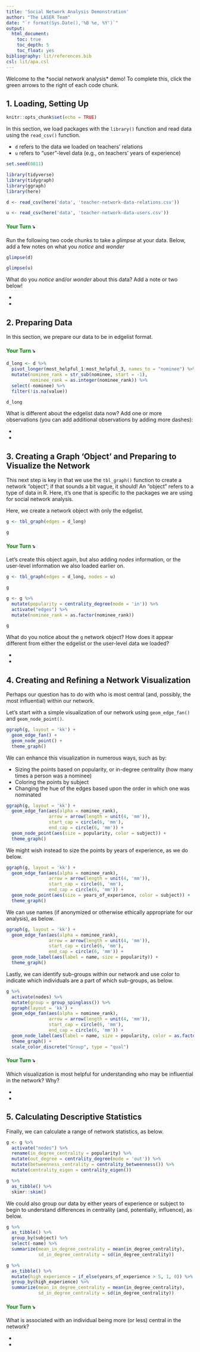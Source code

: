```yaml
---
title: 'Social Network Analysis Demonstration'
author: "The LASER Team"
date: "`r format(Sys.Date(),'%B %e, %Y')`"
output:
  html_document:
    toc: true
    toc_depth: 5
    toc_float: yes
bibliography: lit/references.bib
csl: lit/apa.csl
---
```


Welcome to the \*social network analysis\* demo! To complete this, click the green arrows to the right of each code chunk.

## 1. Loading, Setting Up

```r
knitr::opts_chunk$set(echo = TRUE)
```

In this section, we load packages with the `library()` function and read data using the `read_csv()` function.

- `d` refers to the data we loaded on teachers' relations
- `u` refers to "user"-level data (e.g., on teachers' years of experience)

```r
set.seed(0811)

library(tidyverse)
library(tidygraph)
library(ggraph)
library(here)

d <- read_csv(here('data', 'teacher-network-data-relations.csv'))

u <- read_csv(here('data', 'teacher-network-data-users.csv'))
```

#### [**Your Turn**]{style="color: green;"} **⤵**

Run the following two code chunks to take a _glimpse_ at your data. Below, add a few notes on what you _notice_ and _wonder_

```r
glimpse(d)
```

```r
glimpse(u)
```

What do you _notice_ and/or _wonder_ about this data? Add a note or two below!

- 
- 

## 2. Preparing Data

In this section, we prepare our data to be in edgelist format. 

#### [**Your Turn**]{style="color: green;"} **⤵**

```r
d_long <- d %>% 
  pivot_longer(most_helpful_1:most_helpful_3, names_to = "nominee") %>% 
  mutate(nominee_rank = str_sub(nominee, start = -1),
         nominee_rank = as.integer(nominee_rank)) %>% 
  select(-nominee) %>% 
  filter(!is.na(value))

d_long
```
What is different about the edgelist data now? Add one or more observations (you can add additional observations by adding more dashes):

- 
- 

## 3. Creating a Graph 'Object' and Preparing to Visualize the Network

This next step is key in that we use the `tbl_graph()` function to create a network "object"; if that sounds a bit vague, it should! An "object" refers to a type of data in R. Here, it's one that is specific to the packages we are using for social network analysis. 

Here, we create a network object with only the edgelist. 

```r
g <- tbl_graph(edges = d_long)

g
```

#### [**Your Turn**]{style="color: green;"} **⤵**

Let's create this object again, but also adding _nodes_ information, or the user-level information we also loaded earlier on.

```r
g <- tbl_graph(edges = d_long, nodes = u)

g
```

```r
g <- g %>% 
  mutate(popularity = centrality_degree(mode = 'in')) %>% 
  activate("edges") %>% 
  mutate(nominee_rank = as.factor(nominee_rank))

g
```

What do you notice about the `g` network object? How does it appear different from either the edgelist or the user-level data we loaded?

- 
- 

## 4. Creating and Refining a Network Visualization

Perhaps our question has to do with who is most central (and, possibly, the most influential) within our network.

Let's start with a simple visualization of our network using `geom_edge_fan()` and `geom_node_point()`.

```r
ggraph(g, layout = 'kk') + 
  geom_edge_fan() +
  geom_node_point() +
  theme_graph()
```

We can enhance this visualization in numerous ways, such as by:

- Sizing the points based on popularity, or in-degree centrality (how many times a person was a nominee)
- Coloring the points by subject
- Changing the hue of the edges based upon the order in which one was nominated

```r
ggraph(g, layout = 'kk') + 
  geom_edge_fan(aes(alpha = nominee_rank), 
                arrow = arrow(length = unit(4, 'mm')),
                start_cap = circle(6, 'mm'),
                end_cap = circle(6, 'mm')) + 
  geom_node_point(aes(size = popularity, color = subject)) +
  theme_graph()
```
We might wish instead to size the points by years of experience, as we do below.

```r
ggraph(g, layout = 'kk') + 
  geom_edge_fan(aes(alpha = nominee_rank), 
                arrow = arrow(length = unit(4, 'mm')),
                start_cap = circle(6, 'mm'),
                end_cap = circle(6, 'mm')) + 
  geom_node_point(aes(size = years_of_experience, color = subject)) +
  theme_graph()
```

We can use names (if anonymized or otherwise ethically appropriate for our analysis), as below.

```r
ggraph(g, layout = 'kk') + 
  geom_edge_fan(aes(alpha = nominee_rank), 
                arrow = arrow(length = unit(4, 'mm')),
                start_cap = circle(6, 'mm'),
                end_cap = circle(6, 'mm')) + 
  geom_node_label(aes(label = name, size = popularity)) +
  theme_graph()
```
Lastly, we can identify sub-groups within our network and use color to indicate which individuals are a part of which sub-groups, as below. 

```r
g %>%
  activate(nodes) %>%
  mutate(group = group_spinglass()) %>% 
  ggraph(layout = 'kk') + 
  geom_edge_fan(aes(alpha = nominee_rank), 
                arrow = arrow(length = unit(4, 'mm')),
                start_cap = circle(6, 'mm'),
                end_cap = circle(6, 'mm')) + 
  geom_node_label(aes(label = name, size = popularity, color = as.factor(group))) +
  theme_graph() +
  scale_color_discrete("Group", type = "qual")
```

#### [**Your Turn**]{style="color: green;"} **⤵**

Which visualization is most helpful for understanding who may be influential in the network? Why?

- 
- 

## 5. Calculating Descriptive Statistics

Finally, we can calculate a range of network statistics, as below.

```r
g <- g %>% 
  activate("nodes") %>% 
  rename(in_degree_centrality = popularity) %>% 
  mutate(out_degree = centrality_degree(mode = 'out')) %>% 
  mutate(betweenness_centrality = centrality_betweenness()) %>% 
  mutate(centrality_eigen = centrality_eigen())

g %>% 
  as_tibble() %>% 
  skimr::skim()
```

We could also group our data by either years of experience or subject to begin to understand differences in centrality (and, potentially, influence), as below.

```r
g %>% 
  as_tibble() %>% 
  group_by(subject) %>% 
  select(-name) %>% 
  summarize(mean_in_degree_centrality = mean(in_degree_centrality),
            sd_in_degree_centrality = sd(in_degree_centrality))

g %>% 
  as_tibble() %>% 
  mutate(high_experience = if_else(years_of_experience > 5, 1, 0)) %>% 
  group_by(high_experience) %>% 
  summarize(mean_in_degree_centrality = mean(in_degree_centrality),
            sd_in_degree_centrality = sd(in_degree_centrality))
```

#### [**Your Turn**]{style="color: green;"} **⤵**

What is associated with an individual being more (or less) central in the network?

- 
- 
